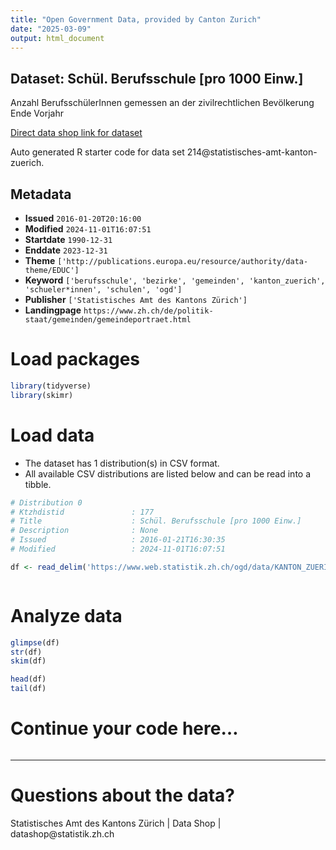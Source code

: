 ```yaml
---
title: "Open Government Data, provided by Canton Zurich"
date: "2025-03-09"
output: html_document
---
```


## Dataset: Schül. Berufsschule [pro 1000 Einw.]

Anzahl BerufsschülerInnen gemessen an der zivilrechtlichen Bevölkerung Ende Vorjahr

[Direct data shop link for dataset](https://www.zh.ch/de/politik-staat/statistik-daten/datenkatalog.html#/datasets/214@statistisches-amt-kanton-zuerich)

Auto generated R starter code for data set 214@statistisches-amt-kanton-zuerich.

## Metadata

- **Issued** `2016-01-20T20:16:00`
- **Modified** `2024-11-01T16:07:51`
- **Startdate** `1990-12-31`
- **Enddate** `2023-12-31`
- **Theme** `['http://publications.europa.eu/resource/authority/data-theme/EDUC']`
- **Keyword** `['berufsschule', 'bezirke', 'gemeinden', 'kanton_zuerich', 'schueler*innen', 'schulen', 'ogd']`
- **Publisher** `['Statistisches Amt des Kantons Zürich']`
- **Landingpage** `https://www.zh.ch/de/politik-staat/gemeinden/gemeindeportraet.html`


# Load packages

```r

library(tidyverse)
library(skimr)

```

# Load data

-   The dataset has 1 distribution(s) in CSV format.
-   All available CSV distributions are listed below and can be read into a tibble.

```r

# Distribution 0
# Ktzhdistid               : 177
# Title                    : Schül. Berufsschule [pro 1000 Einw.]
# Description              : None
# Issued                   : 2016-01-21T16:30:35
# Modified                 : 2024-11-01T16:07:51

df <- read_delim('https://www.web.statistik.zh.ch/ogd/data/KANTON_ZUERICH_142.csv')



```

# Analyze data

```r

glimpse(df)
str(df)
skim(df)

head(df)
tail(df)

```

# Continue your code here...

```r

```

------------------------------------------------------------------------

# Questions about the data?

Statistisches Amt des Kantons Zürich | Data Shop | datashop@statistik.zh.ch
